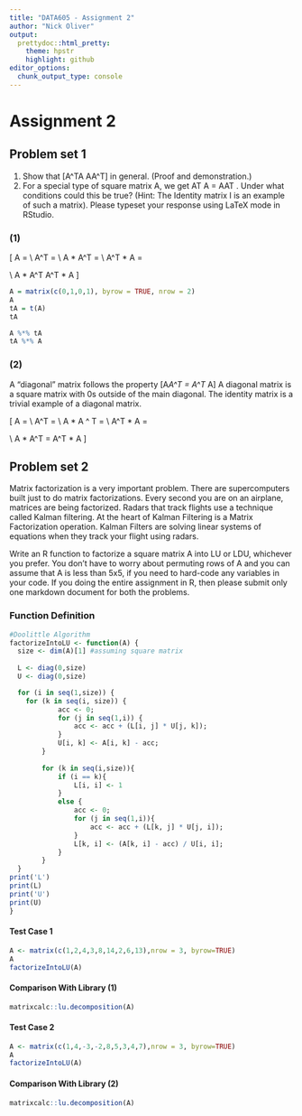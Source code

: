 ```yaml
---
title: "DATA605 - Assignment 2"
author: "Nick Oliver"
output:
  prettydoc::html_pretty:
    theme: hpstr
    highlight: github
editor_options: 
  chunk_output_type: console
---
```


# Assignment 2

## Problem set 1

(1) Show that \[A^TA \neq AA^T\] in general. (Proof and demonstration.)
(2) For a special type of square matrix A, we get AT A = AAT . Under what conditions
could this be true? (Hint: The Identity matrix I is an example of such a matrix).
Please typeset your response using LaTeX mode in RStudio. 

### (1)

\[
A =
\begin{bmatrix}
0&1\\0&1
\end{bmatrix}
\\
A^T = 
\begin{bmatrix}
0&0\\1&1
\end{bmatrix}
\\
A * A^T =  \begin{bmatrix}
1&1\\1&1
\end{bmatrix}
\\
A^T * A =  \begin{bmatrix}
0&0\\0&2
\end{bmatrix}
\\
A * A^T \neq A^T * A
\]
```r
A = matrix(c(0,1,0,1), byrow = TRUE, nrow = 2)
A
tA = t(A)
tA

A %*% tA
tA %*% A
```

### (2)

A "diagonal" matrix follows the property \[A*A^T = A^T * A\] A diagonal matrix is a square matrix with 0s outside of the main diagonal. The identity matrix is a trivial example of a diagonal matrix.





\[
A = \begin{bmatrix}6&0&0\\0&2&0\\0&0&4\end{bmatrix}
\\
A^T = \begin{bmatrix}6&0&0\\0&2&0\\0&0&4\end{bmatrix}
\\
A * A ^ T = \begin{bmatrix}36&0&0\\0&4&0\\0&0&16\end{bmatrix}
\\
A^T * A = \begin{bmatrix}36&0&0\\0&4&0\\0&0&16\end{bmatrix}
\\
A * A^T = A^T * A
\]



## Problem set 2

Matrix factorization is a very important problem. There are supercomputers built just to do matrix factorizations. Every second you are on an airplane, matrices are being factorized. Radars that track flights use a technique called Kalman filtering. At the heart of Kalman Filtering is a Matrix Factorization operation. Kalman Filters are solving linear systems of equations when they track your flight using radars.

Write an R function to factorize a square matrix A into LU or LDU, whichever you prefer. 
You don’t have to worry about permuting rows of A and you can assume that A is less than 5x5, if you need to hard-code any variables in your code. If you doing the entire assignment in R, then please submit only one markdown document for both the problems.

### Function Definition
```r
#Doolittle Algorithm
factorizeIntoLU <- function(A) {
  size <- dim(A)[1] #assuming square matrix
  
  L <- diag(0,size)
  U <- diag(0,size)

  for (i in seq(1,size)) {
    for (k in seq(i, size)) {
			acc <- 0;
			for (j in seq(1,i)) {
				acc <- acc + (L[i, j] * U[j, k]);
			}
			U[i, k] <- A[i, k] - acc;
		}
    
		for (k in seq(i,size)){
			if (i == k){
				L[i, i] <- 1
			}
			else {
				acc <- 0;
				for (j in seq(1,i)){
					acc <- acc + (L[k, j] * U[j, i]);
				}
				L[k, i] <- (A[k, i] - acc) / U[i, i];
			}
		}
  }
print('L')
print(L)
print('U')
print(U)
}
```

#### Test Case 1
```r

A <- matrix(c(1,2,4,3,8,14,2,6,13),nrow = 3, byrow=TRUE)
A
factorizeIntoLU(A)
```
#### Comparison With Library (1)
```r
matrixcalc::lu.decomposition(A)
```
#### Test Case 2
```r
A <- matrix(c(1,4,-3,-2,8,5,3,4,7),nrow = 3, byrow=TRUE)
A
factorizeIntoLU(A)
```
#### Comparison With Library (2)
```r
matrixcalc::lu.decomposition(A)

```